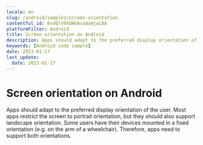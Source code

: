 ```yaml
---
locale: en
slug: /android/samples/screen-orientation
contentful_id: 6vdQlV9XUWVmceAoWjwLNA
platformFilter: Android
title: Screen orientation on Android
description: Apps should adapt to the preferred display orientation of the user.
keywords: [Android code sample]
date: 2023-01-17
last_update:
  date: 2023-01-17
---
```


# Screen orientation on Android

Apps should adapt to the preferred display orientation of the user. Most apps restrict the screen to portrait orientation, but they should also support landscape orientation. Some users have their devices mounted in a fixed orientation (e.g. on the arm of a wheelchair). Therefore, apps need to support both orientations.

<CodeSample id="screen-orientation" locale="en" platform="android"/>
